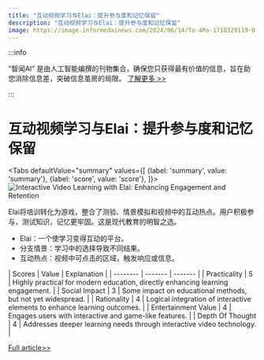 ```yaml
---
title: "互动视频学习与Elai：提升参与度和记忆保留"
description: "互动视频学习与Elai：提升参与度和记忆保留"
image: https://image.informedainews.com/2024/06/14/To-4Ro-1718329119-0.jpg
---
```



:::info

“智闻AI“ 是由人工智能编撰的刊物集合，确保您只获得最有价值的信息，旨在助您消除信息差，突破信息茧房的局限。  [了解更多 >>](/)

:::

# 互动视频学习与Elai：提升参与度和记忆保留


<Tabs
	defaultValue="summary"
	values={[
	{label: 'summary', value: 'summary'},
	{label: 'score', value: 'score'},
]}>
<TabItem value="summary">
<img
  src="https://image.informedainews.com/2024/06/14/To-4Ro-1718329119-0.jpg"
  alt="Interactive Video Learning with Elai: Enhancing Engagement and Retention"
/>



Elai将培训转化为游戏，整合了测验、情景模拟和视频中的互动热点。用户积极参与，测试知识，记忆更牢固。这是现代教育的明智之选。

* Elai：一个使学习变得互动的平台。
* 分支情景：学习中的选择导致不同结果。
* 互动热点：视频中可点击的区域，触发响应或信息。
</TabItem>
<TabItem value="score">
	| Scores     | Value   | Explanation |
	| -------- | ------- | ------- |
	| Practicality  | 5    | Highly practical for modern education, directly enhancing learning engagement.    |
	| Social Impact | 3     | Some impact on educational methods, but not yet widespread.    |
	| Rationality    | 4    | Logical integration of interactive elements to enhance learning outcomes.    |
	| Entertainment Value    | 4    | Engages users with interactive and game-like features.    |
	| Depth Of Thought    | 4    | Addresses deeper learning needs through interactive video technology.    |
</TabItem>
</Tabs>

[Full article>>](https://www.producthunt.com/posts/elai)
